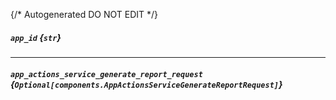 {/* Autogenerated DO NOT EDIT  */}

##### `app_id` *{`str`}*

---
##### `app_actions_service_generate_report_request` *{`Optional[components.AppActionsServiceGenerateReportRequest]`}*
<Collapsible openLabel={Labels.showProperties} closeLabel={Labels.hideProperties}>
    <AppActionsServiceGenerateReportRequest/>
</Collapsible>


